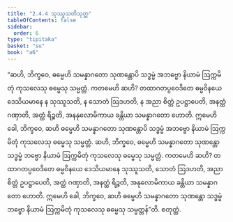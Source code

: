 ```yaml
---
title: "2.4.4 သုဿူသတိသုတ္တ"
tableOfContents: false
sidebar:
  order: 6
type: "tipitaka"
basket: "su"
book: "a6"
---
```



<DynamicBreadcrumb />

<Division number="88" book="a6">

<Paragraph number="693" book="a6">
“ဆဟိ, ဘိက္ခဝေ, ဓမ္မေဟိ သမန္နာဂတော သုဏန္တောပိ သဒ္ဓမ္မံ အဘဗ္ဗော နိယာမံ ဩက္ကမိတုံ ကုသလေသု ဓမ္မေသု သမ္မတ္တံ. ကတမေဟိ ဆဟိ? တထာဂတပ္ပဝေဒိတေ ဓမ္မဝိနယေ ဒေသိယမာနေ န သုဿူသတိ, န သောတံ ဩဒဟတိ, န အညာ စိတ္တံ ဥပဋ္ဌာပေတိ, အနတ္ထံ ဂဏှာတိ, အတ္ထံ ရိဉ္စတိ, အနနုလောမိကာယ ခန္တိယာ သမန္နာဂတော ဟောတိ. ဣမေဟိ ခေါ, ဘိက္ခဝေ, ဆဟိ ဓမ္မေဟိ သမန္နာဂတော သုဏန္တောပိ သဒ္ဓမ္မံ အဘဗ္ဗော နိယာမံ ဩက္ကမိတုံ ကုသလေသု ဓမ္မေသု သမ္မတ္တံ.
</Paragraph>

<Paragraph number="694" book="a6">
ဆဟိ, ဘိက္ခဝေ, ဓမ္မေဟိ သမန္နာဂတော သုဏန္တော သဒ္ဓမ္မံ ဘဗ္ဗော နိယာမံ ဩက္ကမိတုံ ကုသလေသု ဓမ္မေသု သမ္မတ္တံ. ကတမေဟိ ဆဟိ? တထာဂတပ္ပဝေဒိတေ ဓမ္မဝိနယေ ဒေသိယမာနေ သုဿူသတိ, သောတံ ဩဒဟတိ, အညာ စိတ္တံ ဥပဋ္ဌာပေတိ, အတ္ထံ ဂဏှာတိ, အနတ္ထံ ရိဉ္စတိ, အနုလောမိကာယ ခန္တိယာ သမန္နာဂတော ဟောတိ. ဣမေဟိ ခေါ, ဘိက္ခဝေ, ဆဟိ ဓမ္မေဟိ သမန္နာဂတော သုဏန္တော သဒ္ဓမ္မံ ဘဗ္ဗော နိယာမံ ဩက္ကမိတုံ ကုသလေသု ဓမ္မေသု သမ္မတ္တန်”တိ.

</Paragraph>
</Division>

<Paragraph number="695" type="center" book="a6">
စတုတ္ထံ.
</Paragraph>